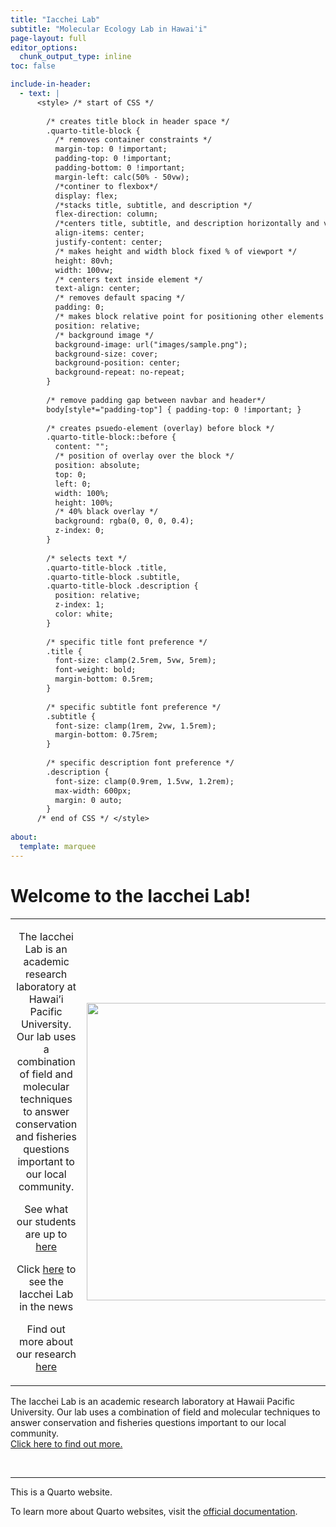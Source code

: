 ```yaml
---
title: "Iacchei Lab"
subtitle: "Molecular Ecology Lab in Hawai'i"
page-layout: full
editor_options: 
  chunk_output_type: inline
toc: false

include-in-header:
  - text: |
      <style> /* start of CSS */
       
        /* creates title block in header space */
        .quarto-title-block { 
          /* removes container constraints */
          margin-top: 0 !important;
          padding-top: 0 !important;
          padding-bottom: 0 !important;
          margin-left: calc(50% - 50vw); 
          /*continer to flexbox*/
          display: flex; 
          /*stacks title, subtitle, and description */
          flex-direction: column; 
          /*centers title, subtitle, and description horizontally and vertically */
          align-items: center; 
          justify-content: center; 
          /* makes height and width block fixed % of viewport */
          height: 80vh; 
          width: 100vw;
          /* centers text inside element */
          text-align: center; 
          /* removes default spacing */
          padding: 0; 
          /* makes block relative point for positioning other elements */
          position: relative; 
          /* background image */
          background-image: url("images/sample.png");
          background-size: cover; 
          background-position: center; 
          background-repeat: no-repeat; 
        }
        
        /* remove padding gap between navbar and header*/
        body[style*="padding-top"] { padding-top: 0 !important; }
        
        /* creates psuedo-element (overlay) before block */
        .quarto-title-block::before { 
          content: ""; 
          /* position of overlay over the block */
          position: absolute;
          top: 0;
          left: 0;
          width: 100%;
          height: 100%; 
          /* 40% black overlay */
          background: rgba(0, 0, 0, 0.4); 
          z-index: 0;
        }
        
        /* selects text */
        .quarto-title-block .title,
        .quarto-title-block .subtitle,
        .quarto-title-block .description { 
          position: relative; 
          z-index: 1; 
          color: white; 
        }
        
        /* specific title font preference */
        .title { 
          font-size: clamp(2.5rem, 5vw, 5rem); 
          font-weight: bold;
          margin-bottom: 0.5rem;
        }
        
        /* specific subtitle font preference */
        .subtitle {
          font-size: clamp(1rem, 2vw, 1.5rem); 
          margin-bottom: 0.75rem;
        }
        
        /* specific description font preference */
        .description {
          font-size: clamp(0.9rem, 1.5vw, 1.2rem); 
          max-width: 600px;
          margin: 0 auto; 
        }
      /* end of CSS */ </style>
      
about: 
  template: marquee
---
```


# Welcome to the Iacchei Lab!

+:-------------------------------------------------------------------------------------------------------------------------------------------------------------------------------------------------------------------------------:+--------------------------------------------------------------------+
| The Iacchei Lab is an academic research laboratory at Hawai'i Pacific University. Our lab uses a combination of field and molecular techniques to answer conservation and fisheries questions important to our local community. | ![](images/IMG_2947.jpg){.lightbox fig-align="center" width="476"} |
|                                                                                                                                                                                                                                 |                                                                    |
| See what our students are up to [here](team.qmd)                                                                                                                                                                                |                                                                    |
|                                                                                                                                                                                                                                 |                                                                    |
| Click [here](News.qmd) to see the Iacchei Lab in the news                                                                                                                                                                       |                                                                    |
|                                                                                                                                                                                                                                 |                                                                    |
| Find out more about our research [here](Research.qmd)                                                                                                                                                                           |                                                                    |
+---------------------------------------------------------------------------------------------------------------------------------------------------------------------------------------------------------------------------------+--------------------------------------------------------------------+

The Iacchei Lab is an academic research laboratory at Hawaii Pacific University. Our lab uses a combination of field and molecular techniques to answer conservation and fisheries questions important to our local community.\
[Click here to find out more.](about.qmd)

</br>

------------------------------------------------------------------------

This is a Quarto website.

To learn more about Quarto websites, visit the [official documentation](https://quarto.org/docs/websites).
